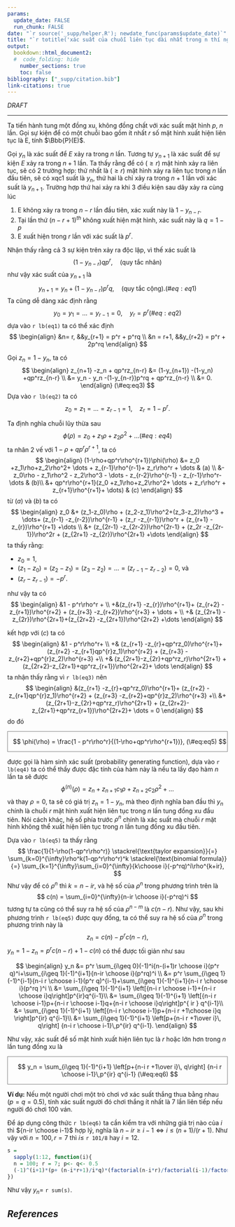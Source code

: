 ```yaml
---
params:
  update_date: FALSE
  run_chunk: FALSE
date: "`r source('_supp/helper.R'); newdate_func(params$update_date)`"
title: "`r totitle('xác suất của chuỗi liên tục dài nhất trong n thí nghiệm')`"
output: 
  bookdown::html_document2:
  #  code_folding: hide
    number_sections: true
    toc: false
bibliography: ["_supp/citation.bib"]
link-citations: true
---
```


\newcommand{\bf}[1]{\boldsymbol{#1}}
\newcommand{\hat}[1]{\widehat{#1}}
\newcommand{\mm}[1]{\mathbb{#1}}
\newcommand{\bar}[1]{\overline{#1}}
\newcommand{\tp}[1]{{#1}^{\top}}

\def\E{\Bbb{E}}
\def\V{\Bbb{V}}
\def\P{\Bbb{P}}
\def\I{{\large\unicode{x1D7D9}}}
\def\indep{\perp\!\!\!\!\perp}
\newcommand{\overeq}[2]{\stackrel{#1}{#2}}
\def\epsilon{\varepsilon} 


::: {.watermark}
*DRAFT*
:::

---

Ta tiến hành tung một đồng xu, không đồng chất với xác suất mặt hình $p$, $n$ lần. Gọi sự kiện để có một chuỗi bao gồm  ít nhất $r$ số mặt hình xuất hiện liên tục là E, tính $\P(E)$. 

Gọi $y_n$ là xác suất để $E$ xảy ra trong $n$ lần. Tương tự $y_{n+1}$ là xác suất để sự kiện $E$ xảy ra trong $n+1$ lần. Ta thấy rằng để có $(\ge r)$ mặt hình xảy ra liên tục, sẽ có 2 trường hợp: thứ nhất là $(\ge r)$ mặt hình xảy ra liên tục trong $n$ lần đầu tiên, sẽ có xqc1 suất là $y_n$, thứ hai là chỉ xảy ra trong $n+1$ lần với xác suất là $y_{n+1}$. Trường hợp thứ hai xảy ra khi 3 điều kiện sau dây xảy ra cùng lúc

1. E không xảy ra trong $n-r$ lần đầu tiên, xác xuất này là $1-y_{n-r}$.
2. Tại lần thứ $(n-r+1)^{th}$ không xuất hiện mặt hình, xác suất này là $q= 1-p$
3. E xuất hiện trong $r$ lần với xác suất là $p^r$. 

Nhận thấy rằng cả 3 sự kiện trên xảy ra độc lập, vì thế xác suất là 
$$
(1-y_{n-r})qp^r, \quad \text{(quy tắc nhân)}
$$
như vậy xác suất của $y_{n+1}$ là
$$
y_{n+1} = y_n + (1-y_{n-r})p^rq, \quad \text{(quy tắc cộng)}.
(\#eq:eq1)
$$
Ta cũng dễ dàng xác định rằng 
$$
y_0 = y_1 = \dots =y_{r-1} = 0, \quad y_r = p^r
(\#eq:eq2)
$$
dựa vào `r lb(eq1)` ta có thể xác định 
$$
\begin{align}
&n= r, &&y_{r+1} = p^r + p^rq \\
&n = r+1, &&y_{r+2} = p^r + 2p^rq
\end{align}
$$

Gọi $z_n = 1-y_n$, ta có 
$$
\begin{align}
z_{n+1} -z_n + qp^rz_{n-r} &= (1-y_{n+1}) -(1-y_n) +qp^rz_{n-r} \\
&= y_n - y_n -(1-y_{n-r})p^rq + qp^rz_{n-r} \\
&= 0.
\end{align}
(\#eq:eq3)
$$
Dựa vào `r lb(eq2)` ta có 
$$
z_0 =z_1 =\dots =z_{r-1} =1, \quad z_r = 1 - p^r.
$$

Ta định nghĩa chuỗi lũy thừa sau 
$$
\phi(\rho) = z_0 +z_1\rho+z_2\rho^2+ \dots
(\#eq:eq4)
$$
ta nhân 2 vế với $1-\rho+qp^r\rho^{r+1}$, ta có
$$
\begin{align}
(1-\rho+qp^r\rho^{r+1})\phi(\rho) &= z_0 +z_1\rho+z_2\rho^2+ \dots + z_{r-1}\rho^{r-1}+ z_r\rho^r + \dots & (a)  \\
&- z_0\rho - z_1\rho^2 - z_2\rho^3 - \dots - z_{r-2}\rho^{r-1} -  z_{r-1}\rho^r- \dots & (b)\\
&+ qp^r\rho^{r+1}(z_0 +z_1\rho+z_2\rho^2+ \dots + z_r\rho^r + z_{r+1}\rho^{r+1}+ \dots) & (c)
\end{align}
$$
từ $(a)$ và $(b)$ ta có
$$
\begin{align}
z_0 &+ (z_1-z_0)\rho + (z_2-z_1)\rho^2+(z_3-z_2)\rho^3 + \dots+ (z_{r-1} -z_{r-2})\rho^{r-1} + (z_r -z_{r-1})\rho^r + (z_{r+1} -z_{r})\rho^{r+1} +\dots \\
&+ (z_{2r-1} -z_{2r-2})\rho^{2r-1} + (z_2r -z_{2r-1})\rho^2r + (z_{2r+1} -z_{2r})\rho^{2r+1} +\dots
\end{align}
$$
ta thấy rằng:

- $z_0 = 1$, 
- $(z_1-z_0) = (z_2-z_1) = (z_3-z_2) = \dots =(z_{r-1} -z_{r-2}) =0$, và
- $(z_r -z_{r-1}) = -p^r$.

như vậy ta có
$$
\begin{align}
&1 - p^r\rho^r + \\
+&(z_{r+1} -z_{r})\rho^{r+1}+ (z_{r+2} -z_{r+1})\rho^{r+2} + (z_{r+3} -z_{r+2})\rho^{r+3} + \dots + \\
+& (z_{2r+1} -z_{2r})\rho^{2r+1}+(z_{2r+2} -z_{2r+1})\rho^{2r+2} +\dots
\end{align}
$$

kết hợp với $(c)$ ta có
$$
\begin{align}
&1 - p^r\rho^r+ \\
+& (z_{r+1} -z_{r}+qp^rz_0)\rho^{r+1}+ (z_{r+2} -z_{r+1}qp^{r}z_1)\rho^{r+2} + (z_{r+3} -z_{r+2}+qp^{r}z_2)\rho^{r+3} +\\
+& (z_{2r+1}-z_{2r}+qp^rz_r)\rho^{2r+1} + (z_{2r+2}-z_{2r+1}+qp^rz_{r+1})\rho^{2r+2}+ \dots 
\end{align}
$$
ta nhận thấy rằng vì `r lb(eq3)` nên
$$
\begin{align}
&(z_{r+1} -z_{r}+qp^rz_0)\rho^{r+1}+ (z_{r+2} -z_{r+1}qp^{r}z_1)\rho^{r+2} + (z_{r+3} -z_{r+2}+qp^{r}z_2)\rho^{r+3} +\\
&+ (z_{2r+1}-z_{2r}+qp^rz_r)\rho^{2r+1} + (z_{2r+2}-z_{2r+1}+qp^rz_{r+1})\rho^{2r+2}+ \dots  = 0
\end{align}
$$
do đó 

:::{style="border: thin solid grey; padding-left: 10px;"}
$$
\phi(\rho) = \frac{1 - p^r\rho^r}{(1-\rho+qp^r\rho^{r+1})},
(\#eq:eq5)
$$
:::

được gọi là hàm sinh xác suất (probability generating function), dựa vào `r lb(eq4)` ta có thể thấy được đặc tính của hàm này là nếu ta lấy đạo hàm $n$ lần ta sẽ được 
$$
\phi^{(n)}(\rho) = z_n + z_{n+1}c_1\rho + z_{n+2}c_2\rho^2 + \dots
$$
và thay $\rho=0$, ta sẽ có giá trị $z_n = 1 - y_n$, mà theo định nghĩa ban đầu thì $y_n$ chính là chuỗi $r$ mặt hình xuất hiện liên tục trong $n$ lần tung đồng xu đầu tiên. Nói cách khác, hệ số phía trước $\rho^n$ chính là xác suất mà chuỗi $r$ mặt hình không thể xuất hiện liên tục trong $n$ lần tung đồng xu đầu tiên. 

Dựa vào `r lb(eq5)` ta thấy rằng 
$$
\frac{1}{1-\rho(1-qp^r\rho^r)} \stackrel{\text{taylor expansion}}{=}  \sum_{k=0}^{\infty}\rho^k(1-qp^r\rho^r)^k \stackrel{\text{binomial formula}}{=} \sum_{k=1}^{\infty}\sum_{i=0}^{\infty}{k\choose i}(-p^rq)^i\rho^{k+ir},
$$
Như vậy để có $\rho^n$ thì $k = n-ir$, và hệ số của $\rho^n$ trong phương trình trên là 
$$
c(n) = \sum_{i=0}^{\infty}{n-ir \choose i}(-p^rq)^i
$$
tương tự ta cũng có thể suy ra hệ số của $\rho^{n-m}$ là $c(n-r)$. Như vậy, sau khi phương trình `r lb(eq5)` được quy đồng, ta có thể suy ra hệ số của $\rho^n$ trong phương trình này là
$$
z_n = c(n) -p^rc(n-r),
$$
$y_n = 1-z_n = p^rc(n-r) +1 -c(n)$ có thể được tối giản như sau

$$
\begin{align}
y_n &= p^r  \sum_{i\geq 0}(-1)^i{n-(i+1)r \choose i}(p^r q)^i+\sum_{i\geq 1}(-1)^{i+1}{n-ir \choose i}(p^rq)^i \\
&= p^r  \sum_{i\geq 1}(-1)^{i-1}{n-i r \choose i-1}(p^r q)^{i-1}+\sum_{i\geq 1}(-1)^{i+1}{n-i r \choose i}(p^rq )^i \\
&= \sum_{i\geq 1}(-1)^{i+1}  \left[{n-i r \choose i-1}+{n-i r \choose i}q\right]p^{ir}q^{i-1}\\
&= \sum_{i\geq 1}(-1)^{i+1}  \left[{n-i r \choose i-1}p+{n-i r \choose i-1}q+{n-i r \choose i}q\right]p^{ ir } q^{i-1}\\
&= \sum_{i\geq 1}(-1)^{i+1}  \left[{n-i r \choose i-1}p+{n-i r +1\choose i}q \right]p^{ir} q^{i-1}\\
&= \sum_{i\geq 1}(-1)^{i+1}  \left[p+{n-i r +1\over i}\, q\right] {n-i r \choose i-1}\,p^{ir} q^{i-1}. 
\end{align}
$$

Như vậy, xác suất để số mặt hình xuất hiện liên tục là $r$ hoặc lớn hơn trong $n$ lần tung đồng xu là

:::{style="border: thin solid grey; padding-left: 10px;"}
$$
y_n = \sum_{i\geq 1}(-1)^{i+1}  \left[p+{n-i r +1\over i}\, q\right] {n-i r \choose i-1}\,p^{ir} q^{i-1}
(\#eq:eq6)
$$
:::

**Ví dụ:** Nếu một người chơi một trò chơi vớ xác suất thắng thua bằng nhau $(p=q=0.5)$, tính xác suất người đó chơi thắng ít nhất là 7 lần liên tiếp nếu người đó chơi 100 ván. 

Để áp dụng công thức `r lb(eq6)` ta cần kiểm tra với những giá trị nào của $i$ thì ${n-ir \choose i-1}$ hợp lý, nghĩa là $n-ir \ge i-1 \Leftrightarrow i \le (n+1)/(r+1)$. Như vậy với $n=100, r = 7$ thì $i\le$ `r 101/8` hay $i=12$.

```r
s = 
  sapply(1:12, function(i){
  n = 100; r = 7; p<- q<- 0.5
  (-1)^(i+1)*(p+ (n-i*r+1)/i*q)*(factorial(n-i*r)/factorial(i-1)/factorial(n-i*r-i+1))*p^(i*r)*q^(i-1)
})
```

Như vậy $y_n =$ `r sum(s)`. 

























<!-- ----------------------------------------------------------------------------- -->

::: {.shad}
# _References_ {-}
:::
